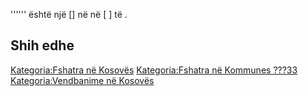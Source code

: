 {{Fshat në 
 | Emri                = Sać
 | Emri (Rasa dhanore) = Sać
 | Figura              = 
 | Shteti              = Kosovës
 | Komuna              = ???33
 | Kodi postar         = 
 | Sipërfaqja          = 
 | Popullsia           = 
 | Regj. i popullsisë  = 
 | Dend. e popullsisë  = 
 | Faqja zyrtare       = 
 <!--- Koordinatat ----> 
 | Gjerësia            = 
 | Gjatësia            = 
 | Lartësia            = 
}}
'''''' është një [] në [[  ]] në [  ] të [[  ]].

<!-- == Gjeografia == -->
<!-- == Historia == -->
<!-- == Demografia == -->
== Shih edhe ==
{{Komuna ???33}}
{{Kosovo-Administrata-Cung}}

[[Kategoria:Fshatra në Kosovës]]
[[Kategoria:Fshatra në Kommunes ???33]]
[[Kategoria:Vendbanime në Kosovës]]
